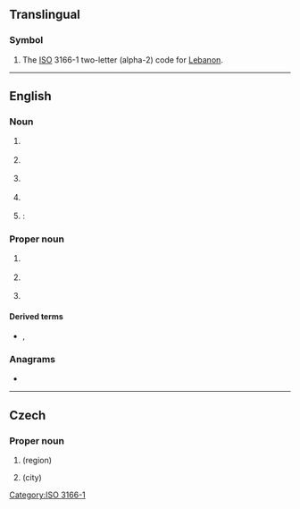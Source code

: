 {{also|Lb|lb|LB.|Lb.|lb.|.lb|L.B.|L. B.|℔}}
==Translingual==

===Symbol===
{{head|mul|symbol}}
# The [[ISO]] 3166-1 two-letter (alpha-2) code for [[Lebanon]].

[[Category:ISO 3166-1]]

----

==English==

===Noun===
{{en-noun}}

# {{lb|en|soccer}} {{initialism of|en|left back}}
# {{lb|en|American football}} {{initialism of|en|linebacker}}
# {{lb|en|military}} {{initialism of|en|local board}}<!--local draft board-->
# {{lb|en|pathology}} {{initialism of|en|Lewy body}}
# {{alternative form of|en|lb}}: {{abbreviation of|en|pound||unit of weight}}

===Proper noun===
{{en-proper noun}}

# {{lb|en|attributive}} {{initialism of|en|[[Langmuir]]–[[Blodgett]]}}
# {{lb|en|UK}} {{initialism of|en|[[London]] [[borough|Borough]]}}
# {{initialism of|en|Linear B}}

====Derived terms====
* {{l|en|LB film}}, {{l|en|LB trough}}

===Anagrams===
* {{anagrams|en|a=bl|B/L|BL}}

----

==Czech==

===Proper noun===
{{cs-proper noun}}

# {{abbr of|cs|[[Liberec]]|nodot=1}} (region)
# {{abbr of|cs|[[Liberec]]|nodot=1}} (city)